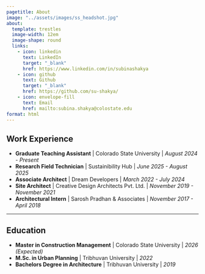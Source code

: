 ```yaml
---
pagetitle: About
image: "../assets/images/ss_headshot.jpg"
about:
  template: trestles
  image-width: 12em
  image-shape: round
  links:
    - icon: linkedin
      text: LinkedIn
      target: "_blank"
      href: https://www.linkedin.com/in/subinashakya
    - icon: github
      text: Github
      target: "_blank"
      href: https://github.com/su-shakya/
    - icon: envelope-fill
      text: Email
      href: mailto:subina.shakya@colostate.edu
format: html
---
```


## Work Experience

 - **Graduate Teaching Assistant** [| Colorado State University | *August 2024 - Present*]{.gray}
 - **Research Field Technician** [| Sustainibility Hub | *June 2025 - August 2025*]{.gray}
 - **Associate Architect** [| Dream Developers | *March 2022 - July 2024*]{.gray}
 - **Site Architect** [| Creative Design Architects Pvt. Ltd. | *November 2019 - November 2021*]{.gray}
 - **Architectural Intern** [| Sarosh Pradhan & Associates | *November 2017 - April 2018*]{.gray}

-----

## Education

 - **Master in Construction Management** [| Colorado State University | *2026 (Expected)*]{.gray}
 - **M.Sc. in Urban Planning** [| Tribhuvan University | *2022*]{.gray}
 - **Bachelors Degree in Architecture** [| Tribhuvan University | *2019*]{.gray}
